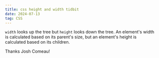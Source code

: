 ```yaml
---
title: css height and width tidbit
date: 2024-07-13
tag: CSS
---
```


`width` looks up the tree but `height` looks down the tree. An element's width
is calculated based on its parent's size, but an element's height is calculated
based on its children.

Thanks Josh Comeau!
